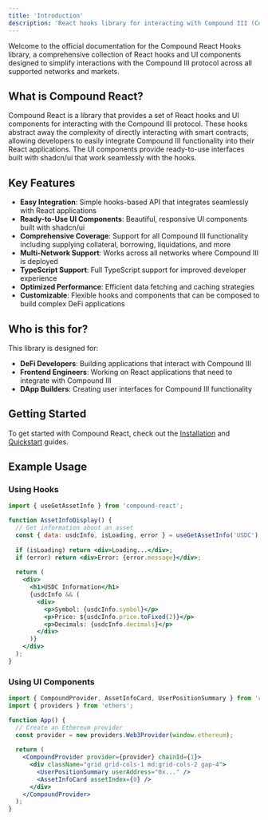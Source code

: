 ```yaml
---
title: 'Introduction'
description: 'React hooks library for interacting with Compound III (Comet)'
---
```


Welcome to the official documentation for the Compound React Hooks library, a comprehensive collection of React hooks and UI components designed to simplify interactions with the Compound III protocol across all supported networks and markets.

## What is Compound React?

Compound React is a library that provides a set of React hooks and UI components for interacting with the Compound III protocol. These hooks abstract away the complexity of directly interacting with smart contracts, allowing developers to easily integrate Compound III functionality into their React applications. The UI components provide ready-to-use interfaces built with shadcn/ui that work seamlessly with the hooks.

## Key Features

- **Easy Integration**: Simple hooks-based API that integrates seamlessly with React applications
- **Ready-to-Use UI Components**: Beautiful, responsive UI components built with shadcn/ui
- **Comprehensive Coverage**: Support for all Compound III functionality including supplying collateral, borrowing, liquidations, and more
- **Multi-Network Support**: Works across all networks where Compound III is deployed
- **TypeScript Support**: Full TypeScript support for improved developer experience
- **Optimized Performance**: Efficient data fetching and caching strategies
- **Customizable**: Flexible hooks and components that can be composed to build complex DeFi applications

## Who is this for?

This library is designed for:

- **DeFi Developers**: Building applications that interact with Compound III
- **Frontend Engineers**: Working on React applications that need to integrate with Compound III
- **DApp Builders**: Creating user interfaces for Compound III functionality

## Getting Started

To get started with Compound React, check out the [Installation](/installation) and [Quickstart](/quickstart) guides.

## Example Usage

### Using Hooks

```jsx
import { useGetAssetInfo } from 'compound-react';

function AssetInfoDisplay() {
  // Get information about an asset
  const { data: usdcInfo, isLoading, error } = useGetAssetInfo('USDC');
  
  if (isLoading) return <div>Loading...</div>;
  if (error) return <div>Error: {error.message}</div>;
  
  return (
    <div>
      <h1>USDC Information</h1>
      {usdcInfo && (
        <div>
          <p>Symbol: {usdcInfo.symbol}</p>
          <p>Price: ${usdcInfo.price.toFixed(2)}</p>
          <p>Decimals: {usdcInfo.decimals}</p>
        </div>
      )}
    </div>
  );
}
```

### Using UI Components

```jsx
import { CompoundProvider, AssetInfoCard, UserPositionSummary } from 'compound-react';
import { providers } from 'ethers';

function App() {
  // Create an Ethereum provider
  const provider = new providers.Web3Provider(window.ethereum);
  
  return (
    <CompoundProvider provider={provider} chainId={1}>
      <div className="grid grid-cols-1 md:grid-cols-2 gap-4">
        <UserPositionSummary userAddress="0x..." />
        <AssetInfoCard assetIndex={0} />
      </div>
    </CompoundProvider>
  );
}
``` 